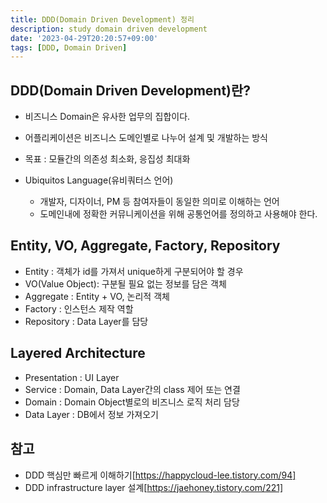 ```yaml
---
title: DDD(Domain Driven Development) 정리
description: study domain driven development
date: '2023-04-29T20:20:57+09:00'
tags: [DDD, Domain Driven]
---
```


## DDD(Domain Driven Development)란?

- 비즈니스 Domain은 유사한 업무의 집합이다.

- 어플리케이션은 비즈니스 도메인별로 나누어 설계 및 개발하는 방식

- 목표 : 모듈간의 의존성 최소화, 응집성 최대화

- Ubiquitos Language(유비쿼터스 언어)
    - 개발자, 디자이너, PM 등 참여자들이 동일한 의미로 이해하는 언어
    - 도메인내에 정확한 커뮤니케이션을 위해 공통언어를 정의하고 사용해야 한다.

## Entity, VO, Aggregate, Factory, Repository
- Entity : 객체가 id를 가져서 unique하게 구분되어야 할 경우
- VO(Value Object): 구분될 필요 없는 정보를 담은 객체
- Aggregate : Entity + VO, 논리적 객체
- Factory : 인스턴스 제작 역할
- Repository : Data Layer를 담당

## Layered Architecture
- Presentation : UI Layer
- Service : Domain, Data Layer간의 class 제어 또는 연결
- Domain : Domain Object별로의 비즈니스 로직 처리 담당
- Data Layer : DB에서 정보 가져오기

## 참고

- DDD 핵심만 빠르게 이해하기[https://happycloud-lee.tistory.com/94]
- DDD infrastructure layer 설계[https://jaehoney.tistory.com/221]